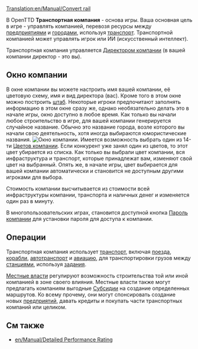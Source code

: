 [[Translation:en/Manual/Convert rail]]
{{ru/Необходимо сделать|поправить ссылки после перевода соответствующих страниц, поменять картинки}}
{{ru/Manual/Tutorial/Учебник}}

В OpenTTD '''Транспортная компания''' - основа игры. Ваша основная цель в игре - управлять компанией, перевозя ресурсы между [[ru/Manual/Промышленность|предприятиями]] и [[ru/Manual/Город|городами]], используя [[ru/Manual/Транспорт|транспорт]]. Транспортной компанией может управлять игрок или ИИ (искусственный интеллект). 

Транспортная компания управляется [[ru/Transport Manager| Директором компании]] (в вашей компании директор - это вы).

==Окно компании==
В окне компании вы можете настроить имя вашей компании, её цветовую схему, имя и вид директора (вас). Кроме того в этом окне можно построить [[ru/Archive/Manual/Штаб|штаб]]. Некоторые игроки предпочитают заполнять информацию в этом окне сразу же, однако необязательно делать это в начале игры, окно доступно в любое время. Как только вы начали любое строительство  в игре, для вашей компании генерируется случайное название. Обычно это название города, возле которого вы начали свою деятельность, хотя иногда выбираются юмористические названия.
[[File:en/Manual/Companywindow.png|center|frame|Окно компании.]]
Имеется возможность выбрать один из 14-ти [[ru/Company Colours| Цветов компании]]. Если конкурент уже занял один из цветов, то этот цвет убирается из списка. Как только вы выбрали цвет компании, вся инфраструктура и транспорт, которые принадлежат вам, изменяют свой цвет на выбранный. Опять же, в начале игры, цвет выбирается для вашей компании автоматически и становится не доступным другими игроками для выбора. 


Стоимость компании высчитывается из стоимости всей инфраструктуры компании, транспорта и наличных денег  и изменяется один раз в минуту.

В многопользовательских играх, становится доступной кнопка  [[ru/Company password| Пароль компании]] для установки пароля для доступа к компании.

==Операции==
Транспортная компания использует [[ru/Manual/Транспорт|транспорт]], включая  [[ru/Manual/Поезда|поезда]], [[ru/Manual/Корабли|корабли]], [[ru/Manual/Автотранспорт|автотранспорт]] и [[ru/Manual/Авиация|авиацию]], для транспортировки грузов между [[ru/Manual/Станции|станциями]], используя [[ru/Manual/Задания|задания]]. 

[[ru/Local Authority| Местные власти]] регулируют возможность строительства той или иной компанией в зоне своего влияния.  Местные власти также могут предлагать компаниям выгодные  [[ru/Subsidy| Субсидии]] на создание определенных маршрутов. Ко всему прочему, они могут спонсировать создание новых  [[ru/Manual/Промышленность|предприятий]], давать кредиты и покупать части транспортных компаний или целиком.

==См также==
*[[en/Manual/Detailed Performance Rating]]